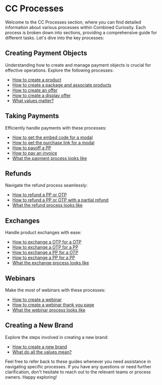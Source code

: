 # CC Processes

Welcome to the CC Processes section, where you can find detailed information about various processes within Combined Curiosity. Each process is broken down into sections, providing a comprehensive guide for different tasks. Let's dive into the key processes:

## Creating Payment Objects

Understanding how to create and manage payment objects is crucial for effective operations. Explore the following processes:

- [How to create a product](/process/payment-objects#create-a-product)
- [How to create a package and associate products](/process/payment-objects#create-a-package)
- [How to create an offer](/process/payment-objects#create-an-offer)
- [How to create a display offer](/process/payment-objects#create-a-display-offer)
- [What values matter?](/process/payment-objects#value-in-meaning)

## Taking Payments

Efficiently handle payments with these processes:

- [How to get the embed code for a modal](/process/taking-payments#embed-code)
- [How to get the purchase link for a modal](/process/taking-payments#purchase-link)
- [How to payoff a PP](/process/taking-payments#pp-payoff)
- [How to pay an invoice](/process/taking-payments#pay-invoice)
- [What the payment process looks like](/process/taking-payments#value-in-meaning)

## Refunds

Navigate the refund process seamlessly:

- [How to refund a PP or OTP](/process/refunds#refund)
- [How to refund a PP or OTP with a partial refund](/process/refunds#partial-refund)
- [What the refund process looks like](/process/refunds#value-in-meaning)

## Exchanges

Handle product exchanges with ease:

- [How to exchange a OTP for a OTP](/process/exchanges#otp-to-otp)
- [How to exchange a OTP for a PP](/process/exchanges#otp-to-pp)
- [How to exchange a PP for a OTP](/process/exchanges#pp-to-otp)
- [How to exchange a PP for a PP](/process/exchanges#pp-to-pp)
- [What the exchange process looks like](/process/exchanges#value-in-meaning)

## Webinars

Make the most of webinars with these processes:

- [How to create a webinar](/process/webinars#create-webinar)
- [How to create a webinar thank you page](/process/webinars#thank-you-page)
- [What the webinar process looks like](/process/webinars#value-in-meaning)

## Creating a New Brand

Explore the steps involved in creating a new brand:

- [How to create a new brand](/process/brand#create)
- [What do all the values mean?](/process/brand#value-in-meaning)

Feel free to refer back to these guides whenever you need assistance in navigating specific processes. If you have any questions or need further clarification, don't hesitate to reach out to the relevant teams or process owners. Happy exploring!